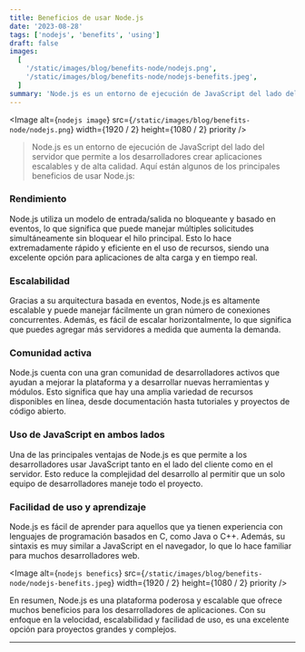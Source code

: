 ```yaml
---
title: Beneficios de usar Node.js
date: '2023-08-28'
tags: ['nodejs', 'benefits', 'using']
draft: false
images:
  [
    '/static/images/blog/benefits-node/nodejs.png',
    '/static/images/blog/benefits-node/nodejs-benefits.jpeg',
  ]
summary: 'Node.js es un entorno de ejecución de JavaScript del lado del servidor que permite a los desarrolladores crear aplicaciones escalables y de alta calidad...'
---
```


<Image
  alt={`nodejs image`}
  src={`/static/images/blog/benefits-node/nodejs.png`}
  width={1920 / 2}
  height={1080 / 2}
  priority
/>

>Node.js es un entorno de ejecución de JavaScript del lado del servidor que permite a los desarrolladores crear aplicaciones escalables y de alta calidad. Aquí están algunos de los principales beneficios de usar Node.js:

### Rendimiento

Node.js utiliza un modelo de entrada/salida no bloqueante y basado en eventos, lo que significa que puede manejar múltiples solicitudes simultáneamente sin bloquear el hilo principal. Esto lo hace extremadamente rápido y eficiente en el uso de recursos, siendo una excelente opción para aplicaciones de alta carga y en tiempo real.

### Escalabilidad

Gracias a su arquitectura basada en eventos, Node.js es altamente escalable y puede manejar fácilmente un gran número de conexiones concurrentes. Además, es fácil de escalar horizontalmente, lo que significa que puedes agregar más servidores a medida que aumenta la demanda.

### Comunidad activa

Node.js cuenta con una gran comunidad de desarrolladores activos que ayudan a mejorar la plataforma y a desarrollar nuevas herramientas y módulos. Esto significa que hay una amplia variedad de recursos disponibles en línea, desde documentación hasta tutoriales y proyectos de código abierto.

### Uso de JavaScript en ambos lados

Una de las principales ventajas de Node.js es que permite a los desarrolladores usar JavaScript tanto en el lado del cliente como en el servidor. Esto reduce la complejidad del desarrollo al permitir que un solo equipo de desarrolladores maneje todo el proyecto.

### Facilidad de uso y aprendizaje

Node.js es fácil de aprender para aquellos que ya tienen experiencia con lenguajes de programación basados en C, como Java o C++. Además, su sintaxis es muy similar a JavaScript en el navegador, lo que lo hace familiar para muchos desarrolladores web.

<Image
  alt={`nodejs benefics`}
  src={`/static/images/blog/benefits-node/nodejs-benefits.jpeg`}
  width={1920 / 2}
  height={1080 / 2}
  priority
/>

En resumen, Node.js es una plataforma poderosa y escalable que ofrece muchos beneficios para los desarrolladores de aplicaciones. Con su enfoque en la velocidad, escalabilidad y facilidad de uso, es una excelente opción para proyectos grandes y complejos.

---
